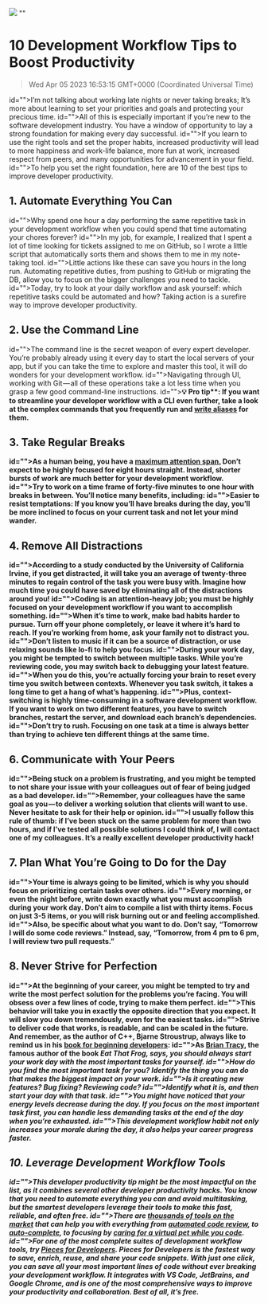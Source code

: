 ![](https://uploads-ssl.webflow.com/6143afec68f555387049efb3/62f2c25813f471374fc18012_nine%20pro%20tips.jpg)
""
# 10 Development Workflow Tips to Boost Productivity
> Wed Apr 05 2023 16:53:15 GMT+0000 (Coordinated Universal Time)

id="">I’m not talking about working late nights or never taking breaks; It’s more about learning to set your priorities and goals and protecting your precious time.
id="">All of this is especially important if you’re new to the software development industry. You have a window of opportunity to lay a strong foundation for making every day successful.
id="">If you learn to use the right tools and set the proper habits, increased productivity will lead to more happiness and work-life balance, more fun at work, increased respect from peers, and many opportunities for advancement in your field.
id="">To help you set the right foundation, here are 10 of the best tips to improve developer productivity.

## 1. Automate Everything You Can
id="">Why spend one hour a day performing the same repetitive task in your development workflow when you could spend that time automating your chores forever?
id="">In my job, for example, I realized that I spent a lot of time looking for tickets assigned to me on GitHub, so I wrote a little script that automatically sorts them and shows them to me in my note-taking tool.
id="">Little actions like these can save you hours in the long run. Automating repetitive duties, from pushing to GitHub or migrating the DB, allow you to focus on the bigger challenges you need to tackle.
id="">Today, try to look at your daily workflow and ask yourself: which repetitive tasks could be automated and how? Taking action is a surefire way to improve developer productivity.

## 2. Use the Command Line
id="">The command line is the secret weapon of every expert developer. You’re probably already using it every day to start the local servers of your app, but if you can take the time to explore and master this tool, it will do wonders for your development workflow.
id="">Navigating through UI, working with Git — all of these operations take a lot less time when you grasp a few good command-line instructions.
id=""><strong id="">💡 Pro tip**: If you want to streamline your developer workflow with a CLI even further, take a look at the complex commands that you frequently run and <a href="https://jonsuh.com/blog/bash-command-line-shortcuts/" target="_blank">write aliases</a> for them.

## 3. Take Regular Breaks
id="">As a human being, you have a <a href="https://en.wikipedia.org/wiki/Attention_span" target="_blank">maximum attention span.</a> Don’t expect to be highly focused for eight hours straight. Instead, shorter bursts of work are much better for your development workflow.
id="">Try to work on a time frame of forty-five minutes to one hour with breaks in between. You’ll notice many benefits, including:
id="">Easier to resist temptations: If you know you’ll have breaks during the day, you’ll be more inclined to focus on your current task and not let your mind wander.

## 4. Remove All Distractions
id="">According to a study conducted by the University of California Irvine, if you get distracted, it will take you an average of twenty-three minutes to regain control of the task you were busy with. Imagine how much time you could have saved by eliminating all of the distractions around you!
id="">Coding is an attention-heavy job; you must be highly focused on your development workflow if you want to accomplish something.
id="">When it’s time to work, make bad habits harder to pursue. Turn off your phone completely, or leave it where it’s hard to reach. If you’re working from home, ask your family not to distract you.
id="">Don’t listen to music if it can be a source of distraction, or use relaxing sounds like lo-fi to help you focus.
id="">During your work day, you might be tempted to switch between multiple tasks. While you’re reviewing code, you may switch back to debugging your latest feature.
id="">When you do this, you’re actually forcing your brain to reset every time you switch between contexts. Whenever you task switch, it takes a long time to get a hang of what’s happening.
id="">Plus, context-switching is highly time-consuming in a software development workflow. If you want to work on two different features, you have to switch branches, restart the server, and download each branch’s dependencies.
id="">Don’t try to rush. Focusing on one task at a time is always better than trying to achieve ten different things at the same time.

## 6. Communicate with Your Peers
id="">Being stuck on a problem is frustrating, and you might be tempted to not share your issue with your colleagues out of fear of being judged as a bad developer.
id="">Remember, your colleagues have the same goal as you — to deliver a working solution that clients will want to use. Never hesitate to ask for their help or opinion.
id="">I usually follow this rule of thumb: if I’ve been stuck on the same problem for more than two hours, and if I’ve tested all possible solutions I could think of, I will contact one of my colleagues. It’s a really excellent developer productivity hack!

## 7. Plan What You’re Going to Do for the Day
id="">Your time is always going to be limited, which is why you should focus on prioritizing certain tasks over others.
id="">Every morning, or even the night before, write down exactly what you must accomplish during your work day. Don’t aim to compile a list with thirty items. Focus on just 3-5 items, or you will risk burning out or and feeling accomplished.
id="">Also, be specific about what you want to do. Don’t say, “Tomorrow I will do some code reviews.” Instead, say, “Tomorrow, from 4 pm to 6 pm, I will review two pull requests.”

## 8. Never Strive for Perfection
id="">At the beginning of your career, you might be tempted to try and write the most perfect solution for the problems you’re facing. You will obsess over a few lines of code, trying to make them perfect.
id="">This behavior will take you in exactly the opposite direction that you expect. It will slow you down tremendously, even for the easiest tasks.
id="">Strive to deliver code that works, is readable, and can be scaled in the future. And remember, as the author of C++, Bjarne Stroustrup, always like to remind us in his <a href="https://www.stroustrup.com/programming.html" target="_blank">book for beginning developers</a>:
id="">As <a href="https://www.briantracy.com/blog/time-management/the-truth-about-frogs/" target="_blank">Brian Tracy</a>, the famous author of the book <em id="">Eat That Frog, says, you should always start your work day with the most important tasks for yourself.
id="">How do you find the most important task for you? Identify the thing you can do that makes the biggest impact on your work.
id="">Is it creating new features? Bug fixing? Reviewing code?
id="">Identify what it is, and then start your day with that task.
id="">You might have noticed that your energy levels decrease during the day. If you focus on the most important task first, you can handle less demanding tasks at the end of the day when you’re exhausted.
id="">This development workflow habit not only increases your morale during the day, it also helps your career progress faster.

## 10. Leverage Development Workflow Tools
id="">This developer productivity tip might be the most impactful on the list, as it combines several other developer productivity hacks. You know that you need to automate everything you can and avoid multitasking, but the smartest developers leverage their tools to make this fast, reliable, and often free. 
id="">There are <a href="https://code.pieces.app/blog/best-developer-productivity-tools" target="_blank">thousands of tools on the market</a> that can help you with everything from <a href="https://snyk.io/product/" target="_blank">automated code review</a>, to <a href="https://github.com/features/copilot" target="_blank">auto-complete</a>, to focusing by <a href="https://marketplace.visualstudio.com/items?itemName=tonybaloney.vscode-pets" target="_blank">caring for a virtual pet while you code</a>.
id="">For one of the most complete suites of development workflow tools, try <a href="https://code.pieces.app/install" target="_blank">Pieces for Developers</a>. Pieces for Developers is the fastest way to save, enrich, reuse, and share your code snippets. With just one click, you can save all your most important lines of code without ever breaking your development workflow. It integrates with VS Code, JetBrains, and Google Chrome, and is one of the most comprehensive ways to improve your productivity and collaboration. Best of all, it’s free. 
